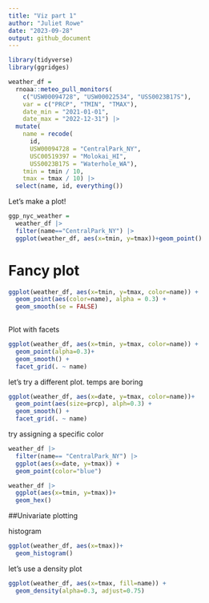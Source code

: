 ```yaml
---
title: "Viz part 1"
author: "Juliet Rowe"
date: "2023-09-28"
output: github_document
---
```


```r
library(tidyverse)
library(ggridges)
```

```r
weather_df = 
  rnoaa::meteo_pull_monitors(
    c("USW00094728", "USW00022534", "USS0023B17S"),
    var = c("PRCP", "TMIN", "TMAX"), 
    date_min = "2021-01-01",
    date_max = "2022-12-31") |>
  mutate(
    name = recode(
      id, 
      USW00094728 = "CentralPark_NY", 
      USC00519397 = "Molokai_HI",
      USS0023B17S = "Waterhole_WA"),
    tmin = tmin / 10,
    tmax = tmax / 10) |>
  select(name, id, everything())
```


Let's make a plot!

```r
ggp_nyc_weather =
  weather_df |>
  filter(name=="CentralPark_NY") |>
  ggplot(weather_df, aes(x=tmin, y=tmax))+geom_point()
```


# Fancy plot

```r
ggplot(weather_df, aes(x=tmin, y=tmax, color=name)) +
  geom_point(aes(color=name), alpha = 0.3) +
  geom_smooth(se = FALSE)
  
```

Plot with facets

```r
ggplot(weather_df, aes(x=tmin, y=tmax, color=name)) +
  geom_point(alpha=0.3)+
  geom_smooth() +
  facet_grid(. ~ name)
```

let's try a different plot. temps are boring

```r
ggplot(weather_df, aes(x=date, y=tmax, color=name))+
  geom_point(aes(size=prcp), alph=0.3) +
  geom_smooth() + 
  facet_grid(. ~ name)
```

try assigning a specific color

```r
weather_df |>
  filter(name== "CentralPark_NY") |>
  ggplot(aes(x=date, y=tmax)) +
  geom_point(color="blue")
```


```r
weather_df |>
  ggplot(aes(x=tmin, y=tmax))+
  geom_hex()
```


##Univariate plotting

histogram

```r
ggplot(weather_df, aes(x=tmax))+
  geom_histogram()
```

let's use a density plot

```r
ggplot(weather_df, aes(x=tmax, fill=name)) +
  geom_density(alpha=0.3, adjust=0.75)
```

